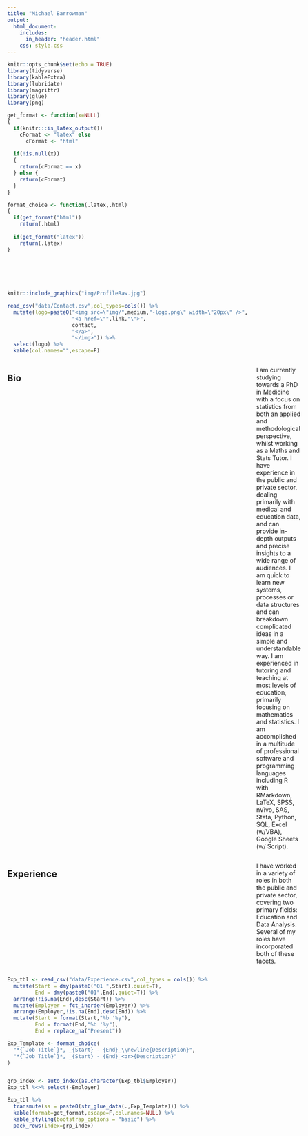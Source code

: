 ```yaml
---
title: "Michael Barrowman"
output:
  html_document:
    includes:
      in_header: "header.html" 
    css: style.css
---
```


```r
knitr::opts_chunk$set(echo = TRUE)
library(tidyverse)
library(kableExtra)
library(lubridate)
library(magrittr)
library(glue)
library(png)
```

```r
get_format <- function(x=NULL)
{
  if(knitr:::is_latex_output())
    cFormat <- "latex" else 
      cFormat <- "html"
    
  if(!is.null(x))
  {
    return(cFormat == x)
  } else {
    return(cFormat)
  }
}

format_choice <- function(.latex,.html)
{
  if(get_format("html"))
    return(.html)
  
  if(get_format("latex"))
    return(.latex)
}

 
    
  


```

::::{style="display: grid; grid-template-columns: 1fr 2fr; grid-column-gap: 20px;"}

:::{}

```r
knitr::include_graphics("img/ProfileRaw.jpg")
```



```r
read_csv("data/Contact.csv",col_types=cols()) %>%
  mutate(logo=paste0("<img src=\"img/",medium,"-logo.png\" width=\"20px\" />",
                     "<a href=\"",link,"\">",
                     contact,
                     "</a>",
                     "</img>")) %>%
  select(logo) %>%
  kable(col.names="",escape=F)

```



:::

:::{}

# {.tabset}

## Bio

I am currently studying towards a PhD in Medicine with a focus on statistics from both an applied and methodological perspective, whilst working as a Maths and Stats Tutor. I have experience in the public and private sector, dealing primarily with medical and education data, and can provide in-depth outputs and precise insights to a wide range of audiences. I am quick to learn new systems, processes or data structures and can breakdown complicated ideas in a simple and understandable way. I am experienced in tutoring and teaching at most levels of education, primarily focusing on mathematics and statistics. I am accomplished in a multitude of professional software and programming languages including R with RMarkdown, LaTeX, SPSS, nVivo, SAS, Stata, Python, SQL, Excel (w/VBA), Google Sheets (w/ Script).


## Experience



I have worked in a variety of roles in both the public and private sector, covering two primary fields: Education and Data Analysis. Several of my roles have incorporated both of these facets.

```r
Exp_tbl <- read_csv("data/Experience.csv",col_types = cols()) %>%
  mutate(Start = dmy(paste0("01 ",Start),quiet=T),
         End = dmy(paste0("01",End),quiet=T)) %>%
  arrange(!is.na(End),desc(Start)) %>%
  mutate(Employer = fct_inorder(Employer)) %>%
  arrange(Employer,!is.na(End),desc(End)) %>%
  mutate(Start = format(Start,"%b '%y"),
         End = format(End,"%b '%y"),
         End = replace_na("Present"))

Exp_Template <- format_choice(
  "*{`Job Title`}*, _{Start} - {End}_\\newline{Description}",
  "*{`Job Title`}*, _{Start} - {End}_<br>{Description}"
)


grp_index <- auto_index(as.character(Exp_tbl$Employer))
Exp_tbl %<>% select(-Employer)

Exp_tbl %>% 
  transmute(ss = paste0(str_glue_data(.,Exp_Template))) %>%
  kable(format=get_format,escape=F,col.names=NULL) %>%
  kable_styling(bootstrap_options = "basic") %>%
  pack_rows(index=grp_index)
```

:::
::::